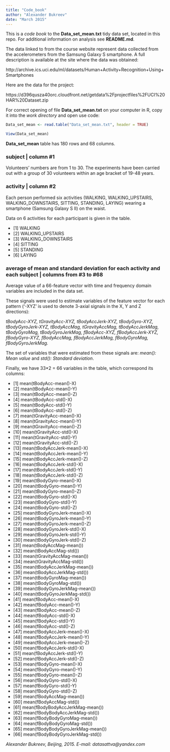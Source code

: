 ```yaml
---
title: "Code_book"
author: "Alexander Bukreev"
date: "March 2015"
---
```


This is a *code book* to the **Data_set_mean.txt** tidy data set, located in this repo. For additional information on analysis see **README.md**.

The data linked to from the course website represent data collected from the accelerometers from the Samsung Galaxy S smartphone. A full description is available at the site where the data was obtained: 

http://archive.ics.uci.edu/ml/datasets/Human+Activity+Recognition+Using+Smartphones 

Here are the data for the project: 

https://d396qusza40orc.cloudfront.net/getdata%2Fprojectfiles%2FUCI%20HAR%20Dataset.zip

For correct opening of file **Data_set_mean.txt** on your computer in R, copy it into the *work directory* and open use code:

```r
Data_set_mean <- read.table("Data_set_mean.txt", header = TRUE)

View(Data_set_mean)
```

**Data_set_mean** table has 180 rows and 68 columns.

### subject | column #1

Volunteers' numbers are from 1 to 30. The experiments have been carried out with a group of 30 volunteers within an age bracket of 19-48 years.
 
### activity | column #2

Each person performed six activities (WALKING, WALKING_UPSTAIRS, WALKING_DOWNSTAIRS, SITTING, STANDING, LAYING) wearing a smartphone (Samsung Galaxy S II) on the waist.

Data on 6 activities for each participant is given in the table.

- [1] WALKING            
- [2] WALKING_UPSTAIRS  
- [3] WALKING_DOWNSTAIRS 
- [4] SITTING           
- [5] STANDING           
- [6] LAYING  

### average of mean and standard deviation for each activity and each subject | columns from #3 to #68

Average value of a 66-feature vector with time and frequency domain variables are included in the data set. 

These signals were used to estimate variables of the feature vector for each pattern ('-XYZ' is used to denote 3-axial signals in the X, Y and Z directions): 

*tBodyAcc-XYZ, 
tGravityAcc-XYZ, 
tBodyAccJerk-XYZ, 
tBodyGyro-XYZ, 
tBodyGyroJerk-XYZ, 
tBodyAccMag, 
tGravityAccMag, 
tBodyAccJerkMag, 
tBodyGyroMag, 
tBodyGyroJerkMag, 
fBodyAcc-XYZ, 
fBodyAccJerk-XYZ, 
fBodyGyro-XYZ, 
fBodyAccMag, 
fBodyAccJerkMag, 
fBodyGyroMag, 
fBodyGyroJerkMag.*

The set of variables that were estimated from these signals are: *mean(): Mean value* and *std(): Standard deviation*.

Finally, we have 33*2 = 66 variables in the table, which correspond its columns:

- [1] mean(tBodyAcc-mean()-X)          
- [2] mean(tBodyAcc-mean()-Y)          
- [3] mean(tBodyAcc-mean()-Z)          
- [4] mean(tBodyAcc-std()-X)           
- [5] mean(tBodyAcc-std()-Y)           
- [6] mean(tBodyAcc-std()-Z)           
- [7] mean(tGravityAcc-mean()-X)       
- [8] mean(tGravityAcc-mean()-Y)       
- [9] mean(tGravityAcc-mean()-Z)       
- [10] mean(tGravityAcc-std()-X)        
- [11] mean(tGravityAcc-std()-Y)        
- [12] mean(tGravityAcc-std()-Z)        
- [13] mean(tBodyAccJerk-mean()-X)      
- [14] mean(tBodyAccJerk-mean()-Y)      
- [15] mean(tBodyAccJerk-mean()-Z)      
- [16] mean(tBodyAccJerk-std()-X)       
- [17] mean(tBodyAccJerk-std()-Y)       
- [18] mean(tBodyAccJerk-std()-Z)       
- [19] mean(tBodyGyro-mean()-X)         
- [20] mean(tBodyGyro-mean()-Y)         
- [21] mean(tBodyGyro-mean()-Z)         
- [22] mean(tBodyGyro-std()-X)          
- [23] mean(tBodyGyro-std()-Y)          
- [24] mean(tBodyGyro-std()-Z)          
- [25] mean(tBodyGyroJerk-mean()-X)     
- [26] mean(tBodyGyroJerk-mean()-Y)     
- [27] mean(tBodyGyroJerk-mean()-Z)     
- [28] mean(tBodyGyroJerk-std()-X)      
- [29] mean(tBodyGyroJerk-std()-Y)      
- [30] mean(tBodyGyroJerk-std()-Z)      
- [31] mean(tBodyAccMag-mean())         
- [32] mean(tBodyAccMag-std())          
- [33] mean(tGravityAccMag-mean())      
- [34] mean(tGravityAccMag-std())       
- [35] mean(tBodyAccJerkMag-mean())     
- [36] mean(tBodyAccJerkMag-std())      
- [37] mean(tBodyGyroMag-mean())        
- [38] mean(tBodyGyroMag-std())         
- [39] mean(tBodyGyroJerkMag-mean())    
- [40] mean(tBodyGyroJerkMag-std())     
- [41] mean(fBodyAcc-mean()-X)          
- [42] mean(fBodyAcc-mean()-Y)          
- [43] mean(fBodyAcc-mean()-Z)          
- [44] mean(fBodyAcc-std()-X)           
- [45] mean(fBodyAcc-std()-Y)           
- [46] mean(fBodyAcc-std()-Z)           
- [47] mean(fBodyAccJerk-mean()-X)      
- [48] mean(fBodyAccJerk-mean()-Y)      
- [49] mean(fBodyAccJerk-mean()-Z)      
- [50] mean(fBodyAccJerk-std()-X)       
- [51] mean(fBodyAccJerk-std()-Y)       
- [52] mean(fBodyAccJerk-std()-Z)       
- [53] mean(fBodyGyro-mean()-X)         
- [54] mean(fBodyGyro-mean()-Y)         
- [55] mean(fBodyGyro-mean()-Z)         
- [56] mean(fBodyGyro-std()-X)          
- [57] mean(fBodyGyro-std()-Y)          
- [58] mean(fBodyGyro-std()-Z)       
- [59] mean(fBodyAccMag-mean())     
- [60] mean(fBodyAccMag-std())
- [61] mean(fBodyBodyAccJerkMag-mean())
- [62] mean(fBodyBodyAccJerkMag-std()) 
- [63] mean(fBodyBodyGyroMag-mean())   
- [64] mean(fBodyBodyGyroMag-std())    
- [65] mean(fBodyBodyGyroJerkMag-mean())
- [66] mean(fBodyBodyGyroJerkMag-std())

*Alexander Bukreev, Beijing, 2015. E-mail: datasattva@yandex.com*